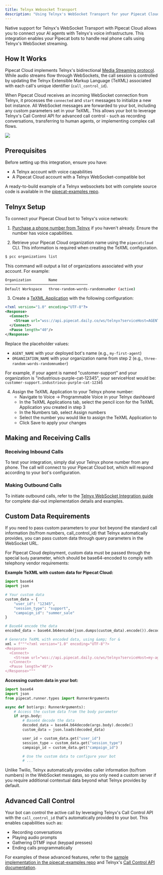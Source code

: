 ```yaml
---
title: Telnyx Websocket Transport
description: "Using Telnyx's WebSocket Transport for your Pipecat Cloud agents"
---
```


Native support for Telnyx's WebSocket Transport with Pipecat Cloud allows you to connect your AI agents with Telnyx's voice infrastructure. This integration enables your Pipecat bots to handle real phone calls using Telnyx's WebSocket streaming.

## How It Works

Pipecat Cloud implements Telnyx's bidirectional [Media Streaming protocol](https://developers.telnyx.com/docs/voice/programmable-voice/media-streaming). While audio streams flow through WebSockets, the call session is controlled by updating the Telnyx Extensible Markup Language (TeXML) associated with each call's unique identifier (`call_control_id`).

When Pipecat Cloud receives an incoming WebSocket connection from Telnyx, it processes the `connected` and `start` messages to initialize a new bot instance. All WebSocket messages are forwarded to your bot, including any custom parameters set in your TeXML. This allows your bot to leverage Telnyx's Call Control API for advanced call control - such as recording conversations, transferring to human agents, or implementing complex call flows.

<Frame>
  <img src="../../images/telnyx-ws-flow.png" />
</Frame>

## Prerequisites

Before setting up this integration, ensure you have:

- A Telnyx account with voice capabilities
- A Pipecat Cloud account with a Telnyx WebSocket-compatible bot

A ready-to-build example of a Telnyx websockets bot with complete source code is available in the [pipecat-examples repo](https://github.com/pipecat-ai/pipecat-examples/tree/main/telnyx-chatbot).

## Telnyx Setup

To connect your Pipecat Cloud bot to Telnyx's voice network:

1. [Purchase a phone number from Telnyx](https://telnyx.com/resources/purchase-a-phone-number-with-telnyx) if you haven't already. Ensure the number has voice capabilities.

2. Retrieve your Pipecat Cloud organization name using the `pipecatcloud` CLI. This information is required when creating the TeXML configuration.

```bash
$ pcc organizations list
```

This command will output a list of organizations associated with your account. For example:

```bash
Organization        Name
──────────────────────────────────────
Default Workspace   three-random-words-randomnumber (active)
```

3. Create a [TeXML Application](https://developers.telnyx.com/docs/voice/programmable-voice/texml-setup) with the following configuration:

```xml
<?xml version="1.0" encoding="UTF-8"?>
<Response>
  <Connect>
    <Stream url="wss://api.pipecat.daily.co/ws/telnyx?serviceHost=AGENT_NAME.ORGANIZATION_NAME" bidirectionalMode="rtp"></Stream>
  </Connect>
  <Pause length="40"/>
</Response>
```

Replace the placeholder values:

- `AGENT_NAME` with your deployed bot's name (e.g., `my-first-agent`)
- `ORGANIZATION_NAME` with your organization name from step 2 (e.g., `three-random-words-randomnumber`)

For example, if your agent is named "customer-support" and your organization is "industrious-purple-cat-12345", your serviceHost would be: `customer-support.industrious-purple-cat-12345`

4. Assign the TeXML Application to your Telnyx phone number:
   - Navigate to Voice → Programmable Voice in your Telnyx dashboard
   - In the TeXML Applications tab, select the pencil icon for the TeXML Application you created in step 3
   - In the Numbers tab, select Assign numbers
   - Select the number you would like to assign the TeXML Application to
   - Click Save to apply your changes

## Making and Receiving Calls

### Receiving Inbound Calls

To test your integration, simply dial your Telnyx phone number from any phone. The call will connect to your Pipecat Cloud bot, which will respond according to your bot's configuration.

### Making Outbound Calls

To initiate outbound calls, refer to the [Telnyx WebSocket Integration guide](/guides/telephony/telnyx-websockets#dial-out) for complete dial-out implementation details and examples.

## Custom Data Requirements

If you need to pass custom parameters to your bot beyond the standard call information (to/from numbers, call_control_id) that Telnyx automatically provides, you can pass custom data through query parameters in the WebSocket URL.

For Pipecat Cloud deployment, custom data must be passed through the special `body` parameter, which should be base64-encoded to comply with telephony vendor requirements:

**Example TeXML with custom data for Pipecat Cloud:**

```python
import base64
import json

# Your custom data
custom_data = {
    "user_id": "12345",
    "session_type": "support",
    "campaign_id": "summer_sale"
}

# Base64 encode the data
encoded_data = base64.b64encode(json.dumps(custom_data).encode()).decode()

# Generate TeXML with encoded data, using &amp; for &
xml = f"""<?xml version="1.0" encoding="UTF-8"?>
<Response>
  <Connect>
    <Stream url="wss://api.pipecat.daily.co/ws/telnyx?serviceHost=my-agent.my-org-name&amp;body={encoded_data}" bidirectionalMode="rtp"></Stream>
  </Connect>
  <Pause length="40"/>
</Response>"""
```

**Accessing custom data in your bot:**

```python
import base64
import json
from pipecat.runner.types import RunnerArguments

async def bot(args: RunnerArguments):
    # Access the custom data from the body parameter
    if args.body:
        # Base64 decode the data
        decoded_data = base64.b64decode(args.body).decode()
        custom_data = json.loads(decoded_data)

        user_id = custom_data.get("user_id")
        session_type = custom_data.get("session_type")
        campaign_id = custom_data.get("campaign_id")

        # Use the custom data to configure your bot
        # ...
```

<Note>
  Unlike Twilio, Telnyx automatically provides caller information (to/from
  numbers) in the WebSocket messages, so you only need a custom server if you
  require additional contextual data beyond what Telnyx provides by default.
</Note>

## Advanced Call Control

Your bot can control the active call by leveraging Telnyx's Call Control API with the `call_control_id` that's automatically provided to your bot. This enables capabilities such as:

- Recording conversations
- Playing audio prompts
- Gathering DTMF input (keypad presses)
- Ending calls programmatically

For examples of these advanced features, refer to the [sample implementation in the pipecat-examples repo](https://github.com/pipecat-ai/pipecat-examples/tree/main/telnyx-chatbot) and Telnyx's [Call Control API documentation](https://developers.telnyx.com/docs/api/v2/call-control).
